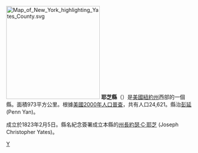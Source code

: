 {{noteTA
|T=zh-hans:耶茨县 (纽约州); zh-hant:耶芝郡 (紐約州);
|1=zh-hans:县;zh-hk:縣;zh-tw:郡;
}}
{{Infobox U.S. County|
 county  = 耶芝郡|
 state = 紐約州 |
 en county  = Yates County|
 en state = New York |
 seal =  |
 seallink = show |
 founded = 1823年2月5日|
 seat = [[彭延_(紐約州)|彭延]] | 
 Largest City = [[洛杉矶|洛杉矶]] |
 area = 974 [[km²|km²]] ( 326[[平方英里|mi²]]) |
 area land = 875 km² (338 mi²) |
 area water = 98 km² (38 mi²) |
 area percentage = 9.99% |
 census yr = 2000|
 pop = 24,621  |
 density = 28|
 web = www.yatescounty.org/|
}}

[[File:Map_of_New_York_highlighting_Yates_County.svg|250px]]
'''耶芝縣'''（{{lang-en|Yates County}}）是[[美國|美國]][[紐約州|紐約州]]西部的一個縣。面積973平方公里。根據[[美國2000年人口普查|美國2000年人口普查]]，共有人口24,621。縣治[[彭延|彭延]] (Penn Yan)。

成立於1823年2月5日。縣名紀念簽署成立本縣的[[紐約州州長|州長]][[約瑟·C·耶芝|約瑟·C·耶芝]] (Joseph Christopher Yates)。
{{New York}}
{{NewYork-stub}}

[[Category:紐約州行政區劃|Y]]